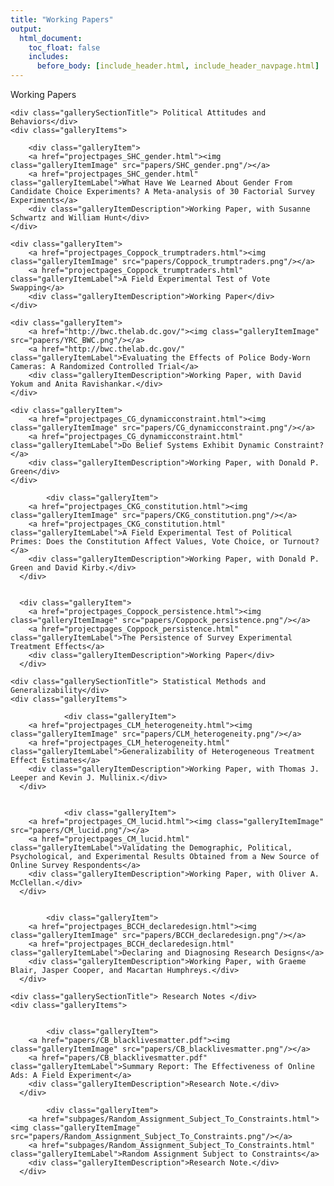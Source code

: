 ```yaml
---
title: "Working Papers"
output:
  html_document:
    toc_float: false
    includes:
      before_body: [include_header.html, include_header_navpage.html]
---
```


<!--html_preserve-->

<div class="band full">
  <div class="bandContent pageTitle">Working Papers</div>
  <div class="bandContent gallerySection">
    <div class="gallerySectionTitle"> Political Attitudes and Behaviors</div>
    <div class="galleryItems">
    
        <div class="galleryItem">
        <a href="projectpages_SHC_gender.html"><img class="galleryItemImage" src="papers/SHC_gender.png"/></a>
        <a href="projectpages_SHC_gender.html" class="galleryItemLabel">What Have We Learned About Gender From Candidate Choice Experiments? A Meta-analysis of 30 Factorial Survey Experiments</a>
        <div class="galleryItemDescription">Working Paper, with Susanne Schwartz and William Hunt</div>
    </div>
    
    <div class="galleryItem">
        <a href="projectpages_Coppock_trumptraders.html"><img class="galleryItemImage" src="papers/Coppock_trumptraders.png"/></a>
        <a href="projectpages_Coppock_trumptraders.html" class="galleryItemLabel">A Field Experimental Test of Vote Swapping</a>
        <div class="galleryItemDescription">Working Paper</div>
    </div>
      
    <div class="galleryItem">
        <a href="http://bwc.thelab.dc.gov/"><img class="galleryItemImage" src="papers/YRC_BWC.png"/></a>
        <a href="http://bwc.thelab.dc.gov/" class="galleryItemLabel">Evaluating the Effects of Police Body-Worn Cameras: A Randomized Controlled Trial</a>
        <div class="galleryItemDescription">Working Paper, with David Yokum and Anita Ravishankar.</div>
    </div>  
      
    <div class="galleryItem">
        <a href="projectpages_CG_dynamicconstraint.html"><img class="galleryItemImage" src="papers/CG_dynamicconstraint.png"/></a>
        <a href="projectpages_CG_dynamicconstraint.html" class="galleryItemLabel">Do Belief Systems Exhibit Dynamic Constraint?</a>
        <div class="galleryItemDescription">Working Paper, with Donald P. Green</div>
    </div>

            <div class="galleryItem">
        <a href="projectpages_CKG_constitution.html"><img class="galleryItemImage" src="papers/CKG_constitution.png"/></a>
        <a href="projectpages_CKG_constitution.html" class="galleryItemLabel">A Field Experimental Test of Political Primes: Does the Constitution Affect Values, Vote Choice, or Turnout?</a>
        <div class="galleryItemDescription">Working Paper, with Donald P. Green and David Kirby.</div>
      </div>    

      
      <div class="galleryItem">
        <a href="projectpages_Coppock_persistence.html"><img class="galleryItemImage" src="papers/Coppock_persistence.png"/></a>
        <a href="projectpages_Coppock_persistence.html" class="galleryItemLabel">The Persistence of Survey Experimental Treatment Effects</a>
        <div class="galleryItemDescription">Working Paper</div>
      </div>      

  </div>
</div>



<div class="bandContent gallerySection">
    <div class="gallerySectionTitle"> Statistical Methods and Generalizability</div>
    <div class="galleryItems">
    
                <div class="galleryItem">
        <a href="projectpages_CLM_heterogeneity.html"><img class="galleryItemImage" src="papers/CLM_heterogeneity.png"/></a>
        <a href="projectpages_CLM_heterogeneity.html" class="galleryItemLabel">Generalizability of Heterogeneous Treatment Effect Estimates</a>
        <div class="galleryItemDescription">Working Paper, with Thomas J. Leeper and Kevin J. Mullinix.</div>
      </div>
    
    
                <div class="galleryItem">
        <a href="projectpages_CM_lucid.html"><img class="galleryItemImage" src="papers/CM_lucid.png"/></a>
        <a href="projectpages_CM_lucid.html" class="galleryItemLabel">Validating the Demographic, Political, Psychological, and Experimental Results Obtained from a New Source of Online Survey Respondents</a>
        <div class="galleryItemDescription">Working Paper, with Oliver A. McClellan.</div>
      </div>
    
    
            <div class="galleryItem">
        <a href="projectpages_BCCH_declaredesign.html"><img class="galleryItemImage" src="papers/BCCH_declaredesign.png"/></a>
        <a href="projectpages_BCCH_declaredesign.html" class="galleryItemLabel">Declaring and Diagnosing Research Designs</a>
        <div class="galleryItemDescription">Working Paper, with Graeme Blair, Jasper Cooper, and Macartan Humphreys.</div>
      </div>
    
  </div>
</div>

<div class="bandContent gallerySection">
    <div class="gallerySectionTitle"> Research Notes </div>
    <div class="galleryItems">
    

            <div class="galleryItem">
        <a href="papers/CB_blacklivesmatter.pdf"><img class="galleryItemImage" src="papers/CB_blacklivesmatter.png"/></a>
        <a href="papers/CB_blacklivesmatter.pdf" class="galleryItemLabel">Summary Report: The Effectiveness of Online Ads: A Field Experiment</a>
        <div class="galleryItemDescription">Research Note.</div>
      </div>

            <div class="galleryItem">
        <a href="subpages/Random_Assignment_Subject_To_Constraints.html"><img class="galleryItemImage" src="papers/Random_Assignment_Subject_To_Constraints.png"/></a>
        <a href="subpages/Random_Assignment_Subject_To_Constraints.html" class="galleryItemLabel">Random Assignment Subject to Constraints</a>
        <div class="galleryItemDescription">Research Note.</div>
      </div>
    
  </div>
</div>


<!--/html_preserve-->
